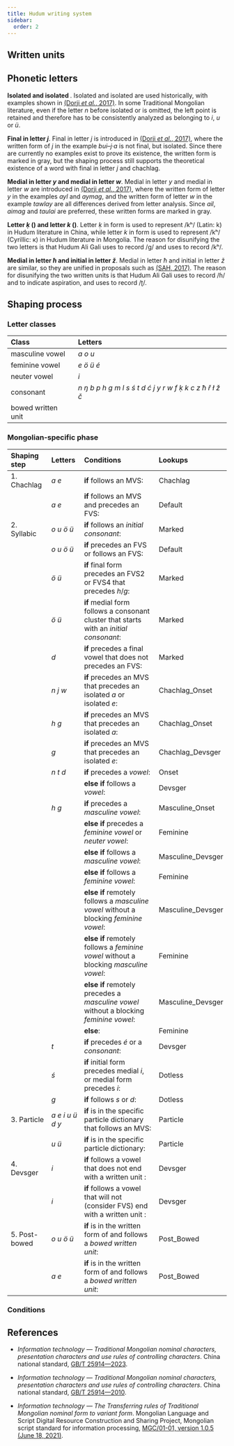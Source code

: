 ```yaml
---
title: Hudum writing system
sidebar:
  order: 2
---
```




## Written units

<WrittenUnitTable locale={locale} />

## Phonetic letters

<LetterTable locale={locale} />

**Isolated <Mong written="Ị" /> and isolated <Mong written="Ụ" />**. Isolated <Mong written="Ị" /> and isolated <Mong written="Ụ" /> are used historically, with examples shown in [(Dorji _et al._, 2017)](https://www.unicode.org/L2/L2017/17035r2-mongolian-std-var.pdf). In some Traditional Mongolian literature, even if the letter _n_ before isolated <Mong written="Ị" /> or <Mong written="Ụ" /> is omitted, the left point is retained and therefore has to be consistently analyzed as belonging to _i_, _u_ or _ü_.

**Final <Mong written="I" /> in letter _j_**. Final <Mong written="I" /> in letter _j_ is introduced in [(Dorji _et al._, 2017)](https://www.unicode.org/L2/L2017/17035r2-mongolian-std-var.pdf), where the written form of _j_ in the example _bui–j·a_ is not final, but isolated. Since there are currently no examples exist to prove its existence, the written form is marked in gray, but the shaping process still supports the theoretical existence of a word with final <Mong written="I" /> in letter _j_ and chachlag.

**Medial <Mong written="II" /> in letter _y_ and medial <Mong written="O" /> in letter _w_**. Medial <Mong written="II" /> in letter _y_ and medial <Mong written="O" /> in letter _w_ are introduced in [(Dorji _et al._, 2017)](https://www.unicode.org/L2/L2017/17035r2-mongolian-std-var.pdf), where the written form <Mong written="II" /> of letter _y_ in the examples _ayl_ and _aymag_, and the written form <Mong written="O" /> of letter _w_ in the example _tawlay_ are all differences derived from letter analysis. Since _ail_, _aimag_ and _taulai_ are preferred, these written forms are marked in gray.

**Letter _ḳ_ (<Mong written="K2" />) and letter _k_ (<Mong written="K" />)**. Letter _ḳ_ in form <Mong written="K2" /> is used to represent /kʰ/ (Latin: k) in Hudum literature in China, while letter _k_ in form <Mong written="K" /> is used to represent /kʰ/ (Cyrillic: к) in Hudum literature in Mongolia. The reason for disunifying the two letters is that Hudum Ali Gali uses <Mong written="K2" /> to record /ɡ/ and uses <Mong written="K" /> to record /kʰ/.

**Medial <Mong written="Ħ" /> in letter _ħ_ and initial <Mong written="Ž" /> in letter _ž_**. Medial <Mong written="Ħ" /> in letter _ħ_ and initial <Mong written="Ž" /> in letter _ž_ are similar, so they are unified in proposals such as [(SAH, 2017)](https://www.unicode.org/L2/L2017/17035r2-mongolian-std-var.pdf). The reason for disunifying the two written units is that Hudum Ali Gali uses <Mong written="Ħ" /> to record /ɦ/ and to indicate aspiration, and uses <Mong written="Ž" /> to record /ʈ/.

## Shaping process

### Letter classes

| Class              | Letters                                                                                                                                             |
| :----------------- | :-------------------------------------------------------------------------------------------------------------------------------------------------- |
| masculine vowel    | _a_ _o_ _u_                                                                                                                                         |
| feminine vowel     | _e_ _ö_ _ü_ _é_                                                                                                                                     |
| neuter vowel       | _i_                                                                                                                                                 |
| consonant          | _n_ _ŋ_ _b_ _p_ _h_ _g_ _m_ _l_ _s_ _ś_ _t_ _d_ _ć_ _j_ _y_ _r_ _w_ _f_ _ḳ_ _k_ _c_ _z_ _ħ_ _ř_ _ł_ _ž_ _č_                                         |
| bowed written unit | <Mong written="G" /> <Mong written="G̈" /> <Mong written="K" /> <Mong written="K2" /> <Mong written="B" /> <Mong written="P" /> <Mong written="F" /> |

### Mongolian-specific phase

| Shaping step  | Letters                     | Conditions                                                                                        | Lookups           |
| :------------ | :-------------------------- | :------------------------------------------------------------------------------------------------ | :---------------- |
| 1. Chachlag   | _a_ _e_                     | **if** follows an MVS:                                                                            | Chachlag          |
|               | _a_ _e_                     | **if** follows an MVS and precedes an FVS:                                                        | Default           |
| 2. Syllabic   | _o_ _u_ _ö_ _ü_             | **if** follows an _initial consonant_:                                                            | Marked            |
|               | _o_ _u_ _ö_ _ü_             | **if** precedes an FVS or follows an FVS:                                                         | Default           |
|               | _ö_ _ü_                     | **if** final form precedes an FVS2 or FVS4 that precedes _h_/_g_:                                 | Marked            |
|               | _ö_ _ü_                     | **if** medial form follows a consonant cluster that starts with an _initial consonant_:           | Marked            |
|               | _d_                         | **if** precedes a final vowel that does not precedes an FVS:                                      | Marked            |
|               | _n_ _j_ _w_                 | **if** precedes an MVS that precedes an isolated _a_ or isolated _e_:                             | Chachlag_Onset    |
|               | _h_ _g_                     | **if** precedes an MVS that precedes an isolated _a_:                                             | Chachlag_Onset    |
|               | _g_                         | **if** precedes an MVS that precedes an isolated _e_:                                             | Chachlag_Devsger  |
|               | _n_ _t_ _d_                 | **if** precedes a _vowel_:                                                                        | Onset             |
|               |                             | **else if** follows a _vowel_:                                                                    | Devsger           |
|               | _h_ _g_                     | **if** precedes a _masculine vowel_:                                                              | Masculine_Onset   |
|               |                             | **else if** precedes a _feminine vowel_ or _neuter vowel_:                                        | Feminine          |
|               |                             | **else if** follows a _masculine vowel_:                                                          | Masculine_Devsger |
|               |                             | **else if** follows a _feminine vowel_:                                                           | Feminine          |
|               |                             | **else if** remotely follows a _masculine vowel_ without a blocking _feminine vowel_:             | Masculine_Devsger |
|               |                             | **else if** remotely follows a _feminine vowel_ without a blocking _masculine vowel_:             | Feminine          |
|               |                             | **else if** remotely precedes a _masculine vowel_ without a blocking _feminine vowel_:            | Masculine_Devsger |
|               |                             | **else**:                                                                                         | Feminine          |
|               | _t_                         | **if** precedes _é_ or a _consonant_:                                                             | Devsger           |
|               | _ś_                         | **if** initial form precedes medial _i_, or medial form precedes _i_:                             | Dotless           |
|               | _g_                         | **if** follows _s_ or _d_:                                                                        | Dotless           |
| 3. Particle   | _a_ _e_ _i_ _u_ _ü_ _d_ _y_ | **if** is in the specific particle dictionary that follows an MVS:                                | Particle          |
|               | _u_ _ü_                     | **if** is in the specific particle dictionary:                                                    | Particle          |
| 4. Devsger    | _i_                         | **if** follows a vowel that does not end with a written unit <Mong written="I" />:                | Devsger           |
|               | _i_                         | **if** follows a vowel that will not (consider FVS) end with a written unit <Mong written="I" />: | Devsger           |
| 5. Post-bowed | _o_ _u_ _ö_ _ü_             | **if** is in the written form of <Mong written="U" /> and follows a _bowed written unit_:         | Post_Bowed        |
|               | _a_ _e_                     | **if** is in the written form of <Mong written="A" /> and follows a _bowed written unit_:         | Post_Bowed        |

### Conditions

<ConditionTable locale={locale} />

## References

- _Information technology — Traditional Mongolian nominal characters, presentation characters and use rules of controlling characters_. China national standard, [GB/T 25914—2023](https://openstd.samr.gov.cn/bzgk/gb/newGbInfo?hcno=BD6429DE5A7FC782FAAE13938A07166E).

- _Information technology — Traditional Mongolian nominal characters, presentation characters and use rules of controlling characters_. China national standard, [GB/T 25914—2010](https://openstd.samr.gov.cn/bzgk/gb/newGbInfo?hcno=62808E0BCB8246A287CFD9CF795ECF94).

- _Information technology — The Transferring rules of Traditional Mongolian nominal form to variant form_. Mongolian Language and Script Digital Resource Construction and Sharing Project, Mongolian script standard for information processing, [MGC/01-01, version 1.0.5 (June 18, 2021)](<http://rule.xueruhai.com/pdf/MGC01-01-%E6%A0%87%E5%87%86%E5%85%A8%E6%96%87V1.0.5(20210618).pdf>).
